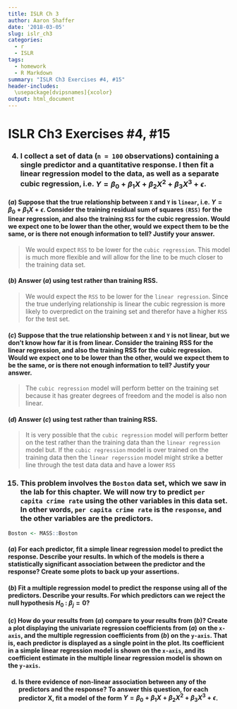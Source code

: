 ```yaml
---
title: ISLR Ch 3
author: Aaron Shaffer
date: '2018-03-05'
slug: islr_ch3
categories:
  - r
  - ISLR
tags:
  - homework
  - R Markdown
summary: "ISLR Ch3 Exercises #4, #15"
header-includes:
  \usepackage[dvipsnames]{xcolor}
output: html_document
---
```


<h1> ISLR Ch3 Exercises #4, #15 </h1>

<h3> 
  4. I collect a set of data (`n = 100` observations) containing a single predictor and a quantitative response. I then fit a linear regression model to the data, as well as a separate cubic regression, i.e. $Y = \beta_{0}+\beta_{1}X+\beta_{2}X^{2}+\beta_{3}X^{3}+\epsilon$. 
</h3>

<h4> $(a)$ Suppose that the true relationship between `X` and `Y` is `linear`, i.e. $Y = \beta_0 + \beta_{1}X + \epsilon$. Consider the training residual sum of squares `(RSS)` for the linear regression, and also the training `RSS` for the cubic regression. Would we expect one to be lower than the other, would we expect them to be the same, or is there not enough information to tell? Justify your answer.</h4>

> We would expect `RSS` to be lower for the `cubic regression`.  This model is much more flexible and will allow for the line to be much closer to the training data set.

<h4> $(b)$ Answer $(a)$ using test rather than training RSS. </h4>

> We would expect the `RSS` to be lower for the `linear regression`.  Since the true underlying relationship is linear the cubic regression is more likely to overpredict on the training set and therefor have a higher `RSS` for the test set.

<h4> $(c)$ Suppose that the true relationship between `X` and `Y` is not linear, but we don’t know how far it is from linear. Consider the training RSS for the linear regression, and also the training RSS for the cubic regression. Would we expect one to be lower than the other, would we expect them to be the same, or is there not enough information to tell? Justify your answer. </h4>

> The `cubic regression` model will perform better on the training set because it has greater degrees of freedom and the model is also non linear.

<h4> $(d)$ Answer $(c)$ using test rather than training RSS. </h4>

> It is very possible that the `cubic regression` model will perform better on the test rather than the training data than the `linear regression` model but.  If the `cubic regression` model is over trained on the training data then the `linear regerssion` model might strike a better line through the test data data and have a lower `RSS`


<h3> 15. This problem involves the `Boston` data set, which we saw in the lab for this chapter. We will now try to predict `per capita crime rate` using the other variables in this data set. In other words, `per capita crime rate` is the `response`, and the other variables are the predictors. </h3>

```r
Boston <- MASS::Boston
```

<h4>$(a)$ For each predictor, fit a simple linear regression model to predict the response. Describe your results. In which of the models is there a statistically significant association between the predictor and the response? Create some plots to back up your assertions.</h4>

<h4>$(b)$ Fit a multiple regression model to predict the response using all of the predictors. Describe your results. For which predictors can we reject the null hypothesis $H_0$ : $\beta_j = 0$?</h4>

<h4>$(c)$ How do your results from $(a)$ compare to your results from $(b)$? Create a plot displaying the univariate regression coefficients from $(a)$ on the `x-axis`, and the multiple regression coefficients from $(b)$ on the `y-axis`. That is, each predictor is displayed as a single point in the plot. Its coefficient in a simple linear regression model is shown on the `x-axis`, and its coefficient estimate in the multiple linear regression model is shown on the `y-axis`.</h4>

<h4>(d) Is there evidence of non-linear association between any of the predictors and the response? To answer this question, for each predictor X, fit a model of the form $Y = \beta_{0} + \beta_{1}{X} + \beta_{2}{X}^{2} + \beta_{3}{X}^{3} + \epsilon$.</h4>